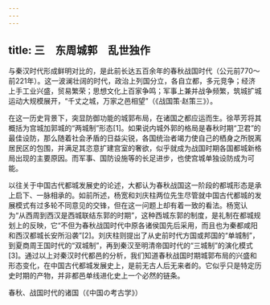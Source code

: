 ```yaml
---
---
---
```

title: 三　东周城郭　乱世独作
---







与秦汉时代形成鲜明对比的，是此前长达五百余年的春秋战国时代（公元前770～前221年）。这一波澜壮阔的时代，政治上列国分立，各自立都，多元竞争；经济上手工业兴盛，贸易繁荣；思想文化上百家争鸣；军事上兼并战争频繁，筑城扩城运动大规模展开，“千丈之城，万家之邑相望”（《战国策·赵策三》）。

在这一历史背景下，突显防御功能的城郭布局，在诸国之都应运而生。徐苹芳将其概括为宫城加郭城的“两城制”形态[1]。如果说内城外郭的格局是春秋时期“卫君”的最佳设防，那么随着社会矛盾的日益尖锐，各国统治者竭力使自己的栖身之所脱离居民区的包围，并满足其恣意扩建宫室的奢欲，似乎就成为战国时期各国都城新格局出现的主要原因。而军事、国防设施等的长足进步，也使宫城单独设防成为可能。

以往关于中国古代都城发展史的论述，大都认为春秋战国这一阶段的都城形态是承上启下、一脉相承的。如前所述，杨宽和刘庆柱两位先生尽管就中国古代都城的发展模式有过多轮不同意见的交锋，但在这一问题上却有着一致的看法。杨宽认为“从西周到西汉是西城联结东郭的时期”，这种西城东郭的制度，是礼制在都城规划上的反映，它“不但为春秋战国时代中原各诸侯国先后采用，而且也为秦都咸阳和西汉都城长安所沿袭”[2]。刘庆柱则提出了从史前时代方国或邦国的“单城制”，到夏商周王国时代的“双城制”，再到秦汉至明清帝国时代的“三城制”的演化模式[3]。通过以上对秦汉时代都邑的分析，我们知道春秋战国时期城郭布局的兴盛和形态变化，在中国古代都城发展史上，是前无古人后无来者的。它似乎只是特定历史时期的产物，并非都邑单线进化史上一个必然的链条。

春秋、战国时代的诸国（《中国の考古学》）